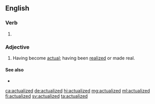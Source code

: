 ==English==

===Verb===
{{head|en|verb form}}

# {{en-past of|actualize}}

===Adjective===
{{en-adj}}

# Having become [[actual]]; having been [[realized]] or made real.

====See also====
* {{l|en|self-actualized}}

[[ca:actualized]]
[[de:actualized]]
[[hi:actualized]]
[[mg:actualized]]
[[ml:actualized]]
[[fi:actualized]]
[[sv:actualized]]
[[ta:actualized]]